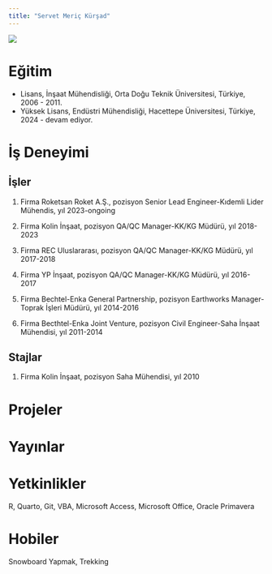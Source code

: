 ```yaml
---
title: "Servet Meriç Kürşad"
---
```


![](images/smk.jpg){fig-align="center"}

# Eğitim

-   Lisans, İnşaat Mühendisliği, Orta Doğu Teknik Üniversitesi, Türkiye, 2006 - 2011.
-   Yüksek Lisans, Endüstri Mühendisliği, Hacettepe Üniversitesi, Türkiye, 2024 - devam ediyor.

# İş Deneyimi

## İşler

1.  Firma Roketsan Roket A.Ş., pozisyon Senior Lead Engineer-Kıdemli Lider Mühendis, yıl 2023-ongoing

2.  Firma Kolin İnşaat, pozisyon QA/QC Manager-KK/KG Müdürü, yıl 2018-2023

3.  Firma REC Uluslararası, pozisyon QA/QC Manager-KK/KG Müdürü, yıl 2017-2018

4.  Firma YP İnşaat, pozisyon QA/QC Manager-KK/KG Müdürü, yıl 2016-2017

5.  Firma Bechtel-Enka General Partnership, pozisyon Earthworks Manager-Toprak İşleri Müdürü, yıl 2014-2016

6.  Firma Becthtel-Enka Joint Venture, pozisyon Civil Engineer-Saha İnşaat Mühendisi, yıl 2011-2014

## Stajlar

1.  Firma Kolin İnşaat, pozisyon Saha Mühendisi, yıl 2010

# Projeler

# Yayınlar

# Yetkinlikler

R, Quarto, Git, VBA, Microsoft Access, Microsoft Office, Oracle Primavera

# Hobiler

Snowboard Yapmak, Trekking
